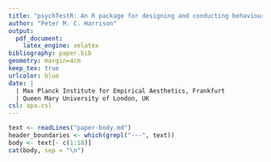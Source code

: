 ```yaml
---
title: "psychTestR: An R package for designing and conducting behavioural psychological experiments^[This is an unpublished preprint that has yet to undergo peer review (`r format(Sys.time(), format = '%B %d, %Y')`).]"
author: "Peter M. C. Harrison"
output: 
  pdf_document:
    latex_engine: xelatex
bibliography: paper.bib
geometry: margin=4cm
keep_tex: true
urlcolor: blue
date: |
  | Max Planck Institute for Empirical Aesthetics, Frankfurt
  | Queen Mary University of London, UK 
csl: apa.csl
---
```


```r
text <- readLines("paper-body.md")
header_boundaries <- which(grepl("---", text))
body <- text[- c(1:18)]
cat(body, sep = "\n")
```

